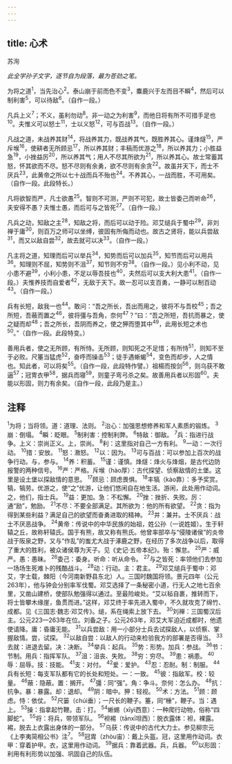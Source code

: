 ```yaml
---
---
---
```

title: 心术
---



苏洵

*此全学孙子文字，逐节自为段落，最为苍劲之笔。*

为将之道<sup>1</sup>，当先治心<sup>2</sup>。泰山崩于前而色不变<sup>3</sup>，麋鹿兴于左而目不瞬<sup>4</sup>，然后可以制利害<sup>5</sup>，可以待敌<sup>6</sup>。（自作一段。）

凡兵上义<sup>7</sup>；不义，虽利勿动<sup>8</sup>。非一动之为利害<sup>9</sup>，而他日将有所不可措手足也<sup>10</sup>。夫惟义可以怒士<sup>11</sup>，士以义怒<sup>12</sup>，可与百战<sup>13</sup>。（自作一段。）

凡战之道，未战养其财<sup>14</sup>，将战养其力，既战养其气，既胜养其心。谨烽燧<sup>15</sup>，严斥堠<sup>16</sup>，使耕者无所顾忌<sup>17</sup>，所以养其财；丰稿而优游之<sup>18</sup>，所以养其力；小胜益急<sup>19</sup>，小挫益厉<sup>20</sup>，所以养其气；用人不尽其所欲为<sup>21</sup>，所以养其心。故士常蓄其怒，怀其欲而不尽。怒不尽则有余勇，欲不尽则有余贪<sup>22</sup>。故虽并天下，而士不厌兵<sup>23</sup>，此黄帝之所以七十战而兵不殆也<sup>24</sup>。不养其心，一战而胜，不可用矣。（自作一段。此段特长。）

凡将欲智而严，凡士欲愚<sup>25</sup>。智则不可测，严则不可犯，故士皆委己而听命<sup>26</sup>，夫安得不愚？夫惟士愚，而后可与之皆死<sup>27</sup>。（自作一段。）

凡兵之动，知敌之主<sup>28</sup>，知敌之将，而后可以动于险。邓艾缒兵于蜀中<sup>29</sup>，非刘禅于庸<sup>30</sup>，则百万之师可以坐缚，彼固有所侮而动也。故古之贤将，能以兵尝敌<sup>31</sup>，而又以敌自尝<sup>32</sup>，故去就可以决<sup>33</sup>。（自作一段。）

凡主将之道，知理而后可以举兵<sup>34</sup>，知势而后可以加兵<sup>35</sup>，知节而后可以用兵<sup>36</sup>。知理则不屈，知势则不沮<sup>37</sup>，知节则不穷<sup>38</sup>。（自作一段。）见小利不动，见小患不避<sup>39</sup>，小利小患，不足以辱吾技也<sup>40</sup>，夫然后可以支大利大患<sup>41</sup>。（自作一段。）夫惟养技而自爱者<sup>42</sup>，无敌于天下。故一忍可以支百勇，一静可以制百动<sup>43</sup>。（自作一段。）

兵有长短，敌我一也<sup>44</sup>。敢问：“吾之所长，吾出而用之，彼将不与吾校<sup>45</sup>；吾之所短，吾蔽而置之<sup>46</sup>，彼将彊与吾角，奈何<sup>47</sup>？”曰：“吾之所短，吾抗而暴之，使之疑而却<sup>48</sup>；吾之所长，吾阴而养之，使之狎而堕其中<sup>49</sup>，此用长短之术也<sup>50</sup>。”（自作一段。此段特变。）

善用兵者，使之无所顾，有所恃。无所顾，则知死之不足惜；有所恃<sup>51</sup>，则知不至于必败。尺箠当猛虎<sup>52</sup>，奋呼而操击<sup>53</sup>；徒手遇蜥蝎<sup>54</sup>，变色而却步，人之情也。知此者，可以将矣<sup>55</sup>。（自作一段，此段特作譬。）祖楊而按剑<sup>56</sup>，则乌获不敢逼<sup>57</sup>；冠冑衣甲<sup>58</sup>，据兵而寝<sup>59</sup>，则童子弯弓杀之矣。故善用兵者以形固<sup>60</sup>。夫能以形固，则力有余矣。（自作一段，此段乃是主。）

## 注释

<sup>1</sup>为将；当将领。道：道理、法则。
<sup>2</sup>治心：加强思想修养和军人素质的锻炼。
<sup>3</sup>崩：倒塌。
<sup>4</sup>瞬：眨眼。
<sup>5</sup>制利害：控制利弊。
<sup>6</sup>特敌：御敌。
<sup>7</sup>兵：指进行战争。上义：崇尚正义。上，崇尚。
<sup>8</sup>利：这里指对自己一方有利。
<sup>9</sup>一动：一次行动。
<sup>10</sup>措：安放。
<sup>11</sup>怒：漖怒。
<sup>12</sup>以：因为。
<sup>13</sup>可与百战：可以参加上百次的战争行动。与，参与。
<sup>14</sup>养：积蓄。
<sup>15</sup>谨：谨慎。烽燧：烽火与烽烟，是古代边防报警的两种信号。
<sup>16</sup>严：严格。斥堠（hào厚）：古代探望、侦察敌情的土堡。这里是设土堡以探敌情的意思。
<sup>17</sup>顾忌：顾虑畏惧。
<sup>18</sup>丰犒（kào靠）：多予奖赏。犒，犒劳。优游之，使“之”优游，让他们悠闲自在地生活。游闲，此处用作动词。之，他们，指士兵。
<sup>19</sup>益：更加。急：不松懈。
<sup>20</sup>挫：挫折、失败。厉：通“励”，勉励。
<sup>21</sup>不尽：不要全部满足。其所欲为：他的所有欲望。
<sup>22</sup>贪：指为得到某些利益？满足自己的欲望而奋勇进取的精神。
<sup>23</sup>并：兼并。士不厌兵：战士不厌恶战争。
<sup>24</sup>黄帝：传说中的中华民族的始祖，姓公孙（一说姓姬）。生于轩辕之丘，故称轩辕氏。国于有熊，故又称有熊氏。他曾率部卒与“侵陵诸侯”的炎帝战于阪泉之野，又与“作乱”的蚩尤大战于涿鹿之野，在经历了多次战争以后，取得了重大的胜利，被众诸侯尊为天子。见《史记·五帝本纪》。殆：懈怠。
<sup>25</sup>严：威严。愚：愚昧。
<sup>26</sup>委己：委身。听命：听从命令。
<sup>27</sup>与之皆死：率领他们去参加一场场生死难卜的残酷战斗。
<sup>28</sup>动：行动。主：君主。
<sup>29</sup>邓艾缒兵于蜀中：邓艾，字士载，棘阳（今河南新野县东北）人。三国时魏国将领。景元四年（公元263年），他与钟会分别率军伐蜀。邓艾选择了一条秘密小道，行无人之地七百余里，又凿山建桥，使部队勉强得以通过。至最险峻处。“艾以毡自裹，推转而下，将士皆攀木缘崖，鱼贯而进。”这样，邓艾终于率先进入蜀中，不久就攻克了绵竹、成都。见《三国志·魏志·邓艾传》。缒，系在绳索上放下去。
<sup>30</sup>刘禅：三国蜀汉后主。公元223—263年在位。刘备之子。公元263年，邓艾大军迫近成都时，他遗使请降。庸：昏庸无能。
<sup>31</sup>以兵尝敌：用一小部分士兵去试探敌人，以侦察、掌握敌情。尝，试探。
<sup>32</sup>以敌自尝：以敌人的行动来检验我方的部署是否得当。
<sup>33</sup>去就：进退去留。决：决断。
<sup>34</sup>举兵：起兵。
<sup>35</sup>势：形势。加兵：参战。
<sup>36</sup>节：节制。用兵：指挥军队。
<sup>37</sup>沮：沮丧、失败。
<sup>38</sup>穷：穷尽。
<sup>39</sup>患：祸患。
<sup>40</sup>辱：屈辱。技：技能。
<sup>41</sup>支：对付。
<sup>42</sup>爱：爱护。
<sup>43</sup>忍：忍耐。制：制服。
<sup>44</sup>兵有长短：每支军队都有它的长处和短处。一：一致。
<sup>45</sup>彼：指敌军。校：较量。
<sup>46</sup>蔽：隐蔽。置：搁开。
<sup>47</sup>彊：同“强”。角：争斗。奈何：怎么办。
<sup>48</sup>抗：抗争。暴：暴露。却：退却。
<sup>49</sup>阴：暗中。狎：轻视。
<sup>50</sup>术：方法。
<sup>51</sup>顾：顾虑。恃：依仗。
<sup>52</sup>尺篓（chúi垂）；一尺长的鞭子。箠，同“棰”，鞭子。当：遇上。
<sup>53</sup>操：指拿起竹鞭。击：打。
<sup>54</sup>蜥蜴（xīyì西意）：一种爬行动物，俗称“四脚蛇”。
<sup>55</sup>将：将兵，带领军队。
<sup>56</sup>袒裼（tānxī坦西）：脱衣露体：袒，裸露。裼，脱去上衣露出身体的一部分。
<sup>57</sup>乌获：传说中的古代大力士。参见柳宗元《上李夷简相公书》注<sup>7</sup>。
<sup>58</sup>冠胄（zhòu宙）：戴上头盔。冠，这里用作动词。衣甲：穿着护甲。衣，这里用作动词。
<sup>59</sup>据兵：靠着武器。兵，兵器。
<sup>60</sup>以形固：利用有利形势以加强、巩固自己的队伍。
